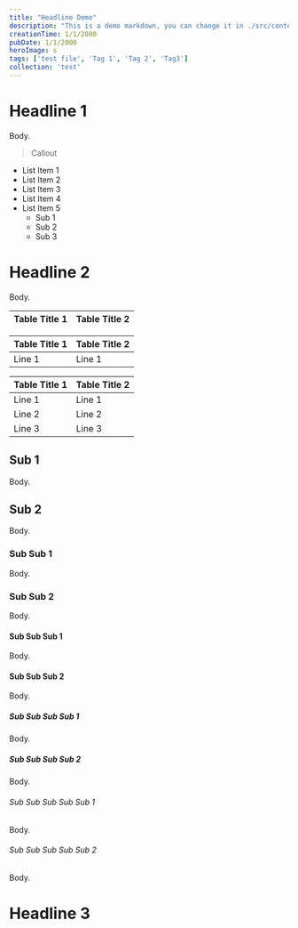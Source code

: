 ```yaml
---
title: "Headline Demo"
description: "This is a demo markdown, you can change it in ./src/content/**/*.mdx"
creationTime: 1/1/2000
pubDate: 1/1/2000
heroImage: s
tags: ['test file', 'Tag 1', 'Tag 2', 'Tag3']
collection: 'test'
---
```

# Headline 1
Body.

> Callout

- List Item 1
- List Item 2
- List Item 3
- List Item 4
- List Item 5
  - Sub 1
  - Sub 2
  - Sub 3



# Headline 2
Body.

|Table Title 1|Table Title 2|
|:--|:--|

|Table Title 1|Table Title 2|
|:--|:--|
|Line 1|Line 1|

|Table Title 1|Table Title 2|
|:--|:--|
|Line 1|Line 1|
|Line 2|Line 2|
|Line 3|Line 3|

## Sub 1
Body.

## Sub 2
Body.

### Sub Sub 1
Body.

### Sub Sub 2
Body.

#### Sub Sub Sub 1
Body.

#### Sub Sub Sub 2
Body.

##### Sub Sub Sub Sub 1
Body.

##### Sub Sub Sub Sub 2
Body.

###### Sub Sub Sub Sub Sub 1
Body.

###### Sub Sub Sub Sub Sub 2
Body.

# Headline 3
